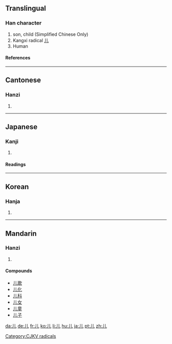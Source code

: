 {{see|兒}}<!-- may be replaced by zh-forms -->

==Translingual==
{{stroke order|type=animate}}
===Han character===
{{Han char|rn=10|rad=儿|as=00|sn=2|four=2201<sub>0</sub>|canj=中山 (LU)}}
# son, child (Simplified Chinese Only)
# Kangxi radical [[Index:Chinese radical/儿|儿]]
# Human
====References====
{{Han ref|kx=0123.010|dkj=01336|dj=0257.210|hdz=10264.040|uh=513F|ud=20799|bh=A449|bd=42057}}
----

==Cantonese==
===Hanzi===
{{yue-hanzi|jyut=|y=yan4}}
# {{defn|Cantonese}}
----
==Japanese==
===Kanji===
{{ja-kanji|grade=|rs=儿00}}
# {{defn|Japanese}}
====Readings====
{{ja-readings|on=[[じん]] (jin), [[にん]] (nin), [[かい]] (kai)|kun=[[ひと]] (hito), [[にんにょう]] (ninnyou)}}
  
----
==Korean==
===Hanja===
{{ko-hanja|hangeul=[[인]], [[궤]]|rv=in, gwe|mr=in, kwe}}
# {{defn|Korean}}


[[Category:CJKV radicals]]
----
==Mandarin==
===Hanzi===
{{cmn-hanzi|tra=兒|pin=[[ér]] ([[er2]]), [[rén]] ([[ren2]])|wg=erh<sup>2</sup>, jen<sup>2</sup>}}
# {{defn|Mandarin}}
====Compounds====
*[[儿歌]]
*[[儿化]]
*[[儿科]]
*[[儿女]]
*[[儿童]]
*[[儿子]]

[[da:儿]]
[[de:儿]]
[[fr:儿]]
[[ko:儿]]
[[li:儿]]
[[hu:儿]]
[[ja:儿]]
[[pt:儿]]
[[zh:儿]]